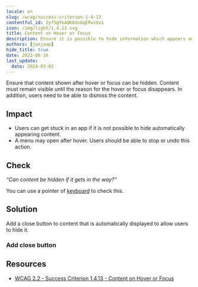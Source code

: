 ```yaml
---
locale: en
slug: /wcag/success-criterion-1-4-13
contentful_id: 2yf5gYkAQK6dv8qEPwsVx1
icon: /img/light/1.4.13.svg
title: Content on Hover or Focus
description: Ensure it is possible to hide information which appears automatically after hovering with the pointer or focusing with the keyboard.
authors: [janjaap]
hide_title: true
date: 2022-06-16
last_update:
  date: 2024-03-01
---
```


<Hero
  title="Content on Hover or Focus"
  image="/img/light/1.4.13.svg"
  alt="WCAG 1.4.13 icon"
  prefix="Success Criterion 1.4.13"
  suffix="Level AA"
/>

Ensure that content shown after hover or focus can be hidden. Content must remain visible until the reason for the hover or focus disappears. In addition, users need to be able to dismiss the content.

## Impact

- Users can get stuck in an app if it is not possible to hide automatically appearing content.
- A menu may open after hover. Users should be able to stop or undo this action.

## Check

*“Can content be hidden if it gets in the way?“*

You can use a pointer of [keyboard](/en/stats/keyboard-access) to check this.

## Solution

Add a close button to content that is automatically displayed to allow users to hide it.

### Add close button

<CodeSample id="accessibility-dialog" locale="en"/>

## Resources

- [WCAG 2.2 - Success Criterion 1.4.13 - Content on Hover or Focus](https://www.w3.org/TR/WCAG22/#content-on-hover-or-focus)
